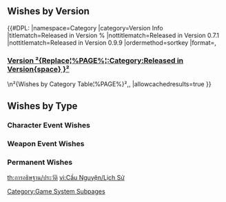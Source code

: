 {{DISPLAYTITLE:Wish History}}
{{CustomTabs
|tab1 = Overview
|tab2 = List
|tab3 = History
|tab4 = Featured
|tab5 = Expanded Wish Probabilities
|tab5name = Probabilities
|tab6 = Gallery
}}

==Wishes by Version==
{{#DPL:
|namespace=Category
|category=Version Info
|titlematch=Released in Version %
|nottitlematch=Released in Version 0.7.1
|nottitlematch=Released in Version 0.9.9
|ordermethod=sortkey
|format=,<h3>[[Version ²{Replace¦%PAGE%¦:Category:Released in Version{space} }²]]</h3>\n²{Wishes by Category Table¦%PAGE%}²,,
|allowcachedresults=true
}}

==Wishes by Type==
===Character Event Wishes===
{{Wishes by Category Table|Character Event Wishes}}
===Weapon Event Wishes===
{{Wishes by Category Table|Weapon Event Wishes}}
===Permanent Wishes===
{{Wishes by Category Table|Permanent Wishes}}

[[Category:Game System Subpages]]

[[th:การอธิษฐาน/ประวัติ]]
[[vi:Cầu Nguyện/Lịch Sử]]